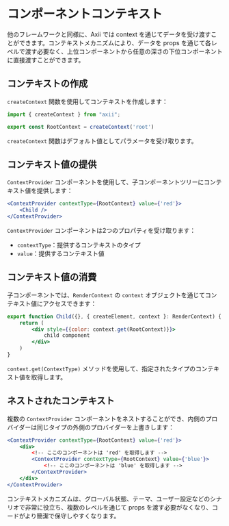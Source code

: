 # コンポーネントコンテキスト

他のフレームワークと同様に、Axii では context を通じてデータを受け渡すことができます。コンテキストメカニズムにより、データを props を通じて各レベルで渡す必要なく、上位コンポーネントから任意の深さの下位コンポーネントに直接渡すことができます。

## コンテキストの作成

`createContext` 関数を使用してコンテキストを作成します：

```jsx
import { createContext } from "axii";

export const RootContext = createContext('root')
```

`createContext` 関数はデフォルト値としてパラメータを受け取ります。

## コンテキスト値の提供

`ContextProvider` コンポーネントを使用して、子コンポーネントツリーにコンテキスト値を提供します：

```jsx
<ContextProvider contextType={RootContext} value={'red'}>
    <Child />
</ContextProvider>
```

`ContextProvider` コンポーネントは2つのプロパティを受け取ります：
- `contextType`：提供するコンテキストのタイプ
- `value`：提供するコンテキスト値

## コンテキスト値の消費

子コンポーネントでは、`RenderContext` の `context` オブジェクトを通じてコンテキスト値にアクセスできます：

```jsx
export function Child({}, { createElement, context }: RenderContext) {
    return (
        <div style={{color: context.get(RootContext)}}>
            child component
        </div>
    )
}
```

`context.get(ContextType)` メソッドを使用して、指定されたタイプのコンテキスト値を取得します。

## ネストされたコンテキスト

複数の `ContextProvider` コンポーネントをネストすることができ、内側のプロバイダーは同じタイプの外側のプロバイダーを上書きします：

```jsx
<ContextProvider contextType={RootContext} value={'red'}>
    <div>
        <!-- ここのコンポーネントは 'red' を取得します -->
        <ContextProvider contextType={RootContext} value={'blue'}>
            <!-- ここのコンポーネントは 'blue' を取得します -->
        </ContextProvider>
    </div>
</ContextProvider>
```

コンテキストメカニズムは、グローバル状態、テーマ、ユーザー設定などのシナリオで非常に役立ち、複数のレベルを通じて props を渡す必要がなくなり、コードがより簡潔で保守しやすくなります。
